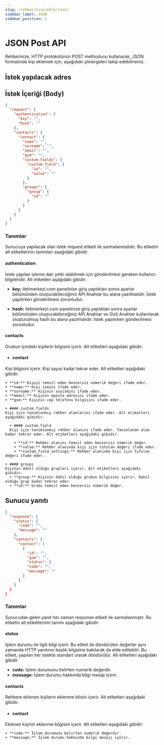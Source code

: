 ```yaml
---
slug: /rehber/kisi/ekle/json/
sidebar_label: JSON
sidebar_position: 1
---
```



# JSON Post API
<AccessWarning />
Rehberinize, HTTP protokolünün POST methodunu kullanarak, JSON formatında kişi eklemek için, aşağıdaki yönergeleri takip edebilirsiniz.

## İstek yapılacak adres

<RequestURL type="POST" url="https://api.iletimerkezi.com/v1/add-contacts/json" />

## İstek İçeriği (Body)

```json title="Eğer API Anahtarı kullanılarak işlem yapıyorsanız isteğin içeriği"
{
  "request": {
    "authentication": {
      "key": "",
      "hash": ""
    },
    "contacts": {
      "contact": {
        "name": "",
        "surname": "",
        "email": "",
        "gsm": "",
        "custom_fields": {
          "custom_field": {
            "id": "",
            "value": ""
          }
        },
        "groups": {
          "group": {
            "id": ""
          }
        }
      }
    }
  }
}
```

### Tanımlar

Sunucuya yapılacak olan istek <Badge>request</Badge> etiketi ile sarmalanmalıdır. Bu etiketin alt etiketlerinin tanımları aşağıdaki gibidir:

#### authentication
İstek yapılan işleme dair yetki alabilmek için gönderilmesi gereken kullanıcı bilgileridir. Alt etiketleri aşağıdaki gibidir:

+ **key:** iletimerkezi.com panelinize giriş yaptıktan sonra ayarlar bölümünden oluşturabileceğiniz API Anahtar bu alana yazılmalıdır. İstek yapılırken gönderilmesi zorunludur.

+ **hash:** iletimerkezi.com panelinize giriş yaptıktan sonra ayarlar bölümünden oluşturabileceğiniz API Anahtar ve Gizli Anahtar kullanılarak oluşturulmuş hash bu alana yazılmalıdır. İstek yapılırken gönderilmesi zorunludur.

#### contacts
Grubun içindeki kişilerin bilgisini içerir. Alt etiketleri aşağıdaki gibidir.

  + #### contact
  Kişi bilgisini içerir. Kişi sayısı kadar tekrar eder. Alt etiketleri aşağıdaki gibidir.

    + **id:** Kişiyi temsil eden benzersiz nümerik değeri ifade eder.
    + **name:** Kişi ismini ifade eder.
    + **surname:** Kişinin soyismini ifade eder.
    + **email:** Kişinin eposta adresini ifade eder.
    + **gsm:** Kişinin cep telefonu bilgisini ifade eder.

    + #### custom_fields
    Kişi için tanımlanmış rehber alanlarını ifade eder. Alt etiketleri aşağıdaki gibidir.

      + #### custom_field
      Kişi için tanımlanmış rehber alanını ifade eder. Tanımlanan alan kadar tekrar eder. Alt etiketleri aşağıdaki gibidir.

        + **id:** Rehber alanını temsil eden benzersiz nümerik değer.
        + **value:** Rehber alanında kişi için tutulan değeri ifade eder.
        + **custom_field_settings:** Rehber alanında kişi için tutulan değeri ifade eder.

    + #### groups
    Kişinin dahil olduğu grupları içerir. Alt etiketleri aşağıdaki gibidir.
      + **group:** Kişinin dahil olduğu grubun bilgisini içerir. Dahil olduğu grup kadar tekrar eder.
      + **id:** Grubu temsil eden benzersiz nümerik değer.

## Sunucu yanıtı

```json
{
  "response": {
    "status": {
      "code": "",
      "message": ""
    },
    "contacts": {
      "contact": [
        {
          "id": "",
          "gsm": "",
          "status": {
          "code": "",
          "message": ""
        }
      ]
    }
  }
}
```

### Tanımlar

Sunucudan gelen yanıt her zaman <Badge>response</Badge> etiketi ile sarmalanmıştır. Bu etiketin alt etiketlerinin tanımı aşağıdaki gibidir:

#### status
İşlem durumu ile ilgili bilgi içerir. Bu etiket ile döndürülen değerler aynı zamanda HTTP yanıtının başlık bilgisine bakılarak da elde edilebilir. Bu etiket, yapılan her istekte standart olarak döndürülür. Alt etiketleri aşağıdaki gibidir

+ **code:** İşlem durumunu belirten numerik değerdir.
+ **message:** İşlem durumu hakkında bilgi mesajı içerir.

#### contacts
Rehbere eklenen kişilerin eklenme bilsini içerir. Alt etiketleri aşağıdaki gibidir.

  + #### contact
  Eklenen kişinin eklenme bilgisini içerir. Alt etiketleri aşağıdaki gibidir:

    + **code:** İşlem durumunu belirten numerik değerdir.
    + **message:** İşlem durumu hakkında bilgi mesajı içerir.